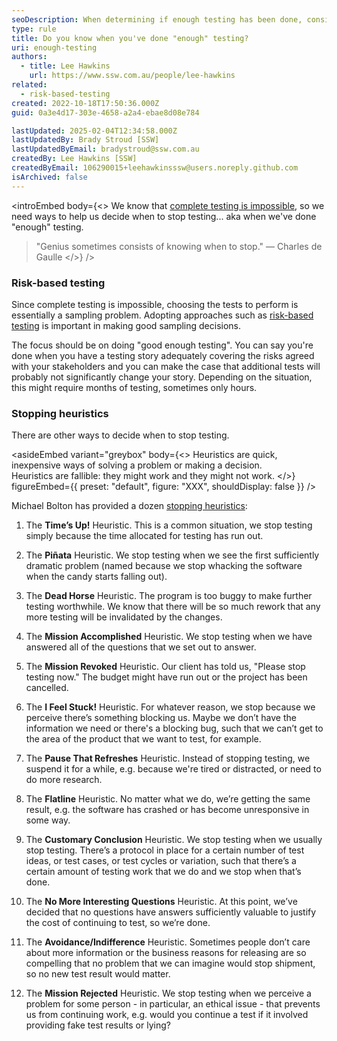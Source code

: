```yaml
---
seoDescription: When determining if enough testing has been done, consider stopping heuristics like time constraints, significant bug discovery, ethical concerns, or project objectives, while focusing on high-risk areas through risk-based testing to ensure critical issues are addressed.
type: rule
title: Do you know when you've done "enough" testing?
uri: enough-testing
authors:
  - title: Lee Hawkins
    url: https://www.ssw.com.au/people/lee-hawkins
related:
  - risk-based-testing
created: 2022-10-18T17:50:36.000Z
guid: 0a3e4d17-303e-4658-a2a4-ebae8d08e784

lastUpdated: 2025-02-04T12:34:58.000Z
lastUpdatedBy: Brady Stroud [SSW]
lastUpdatedByEmail: bradystroud@ssw.com.au
createdBy: Lee Hawkins [SSW]
createdByEmail: 106290015+leehawkinsssw@users.noreply.github.com
isArchived: false
---
```


<introEmbed
  body={<>
We know that [complete testing is impossible](/complete-testing-is-impossible), so we need ways to help us decide when to stop testing... aka when we've done "enough" testing.

> "Genius sometimes consists of knowing when to stop."
— Charles de Gaulle
  </>}
/>
### Risk-based testing

Since complete testing is impossible, choosing the tests to perform is essentially a sampling problem. Adopting approaches such as [risk-based testing](/risk-based-testing) is important in making good sampling decisions.

The focus should be on doing "good enough testing". You can say you're done when you have a testing story adequately covering the risks agreed with your stakeholders and you can make the case that additional tests will probably not significantly change your story. Depending on the situation, this might require months of testing, sometimes only hours.

### Stopping heuristics

There are other ways to decide when to stop testing.


<asideEmbed
  variant="greybox"
  body={<>
    Heuristics are quick, inexpensive ways of solving a problem or making a decision. \
Heuristics are fallible: they might work and they might not work.
  </>}
  figureEmbed={{
    preset: "default",
    figure: "XXX",
    shouldDisplay: false
  }}
/>


Michael Bolton has provided a dozen [stopping heuristics](https://www.developsense.com/blog/2009/09/when-do-we-stop-test/):

1. The **Time’s Up!** Heuristic. This is a common situation, we stop testing simply because the time allocated for testing has run out.

2. The **Piñata** Heuristic. We stop testing when we see the first sufficiently dramatic problem (named because we stop whacking the software when the candy starts falling out).

3. The **Dead Horse** Heuristic. The program is too buggy to make further testing worthwhile. We know that there will be so much rework that any more testing will be invalidated by the changes.

4. The **Mission Accomplished** Heuristic. We stop testing when we have answered all of the questions that we set out to answer.

5. The **Mission Revoked** Heuristic. Our client has told us, "Please stop testing now." The budget might have run out or the project has been cancelled.

6. The **I Feel Stuck!** Heuristic. For whatever reason, we stop because we perceive there’s something blocking us. Maybe we don’t have the information we need or there's a blocking bug, such that we can’t get to the area of the product that we want to test, for example.

7. The **Pause That Refreshes** Heuristic. Instead of stopping testing, we suspend it for a while, e.g. because we're tired or distracted, or need to do more research.
8. The **Flatline** Heuristic. No matter what we do, we’re getting the same result, e.g. the software has crashed or has become unresponsive in some way.

9. The **Customary Conclusion** Heuristic. We stop testing when we usually stop testing. There’s a protocol in place for a certain number of test ideas, or test cases, or test cycles or variation, such that there’s a certain amount of testing work that we do and we stop when that’s done.

10. The **No More Interesting Questions** Heuristic. At this point, we’ve decided that no questions have answers sufficiently valuable to justify the cost of continuing to test, so we’re done.

11. The **Avoidance/Indifference** Heuristic. Sometimes people don’t care about more information or the business reasons for releasing are so compelling that no problem that we can imagine would stop shipment, so no new test result would matter.

12. The **Mission Rejected** Heuristic. We stop testing when we perceive a problem for some person - in particular, an ethical issue - that prevents us from continuing work, e.g. would you continue a test if it involved providing fake test results or lying?
